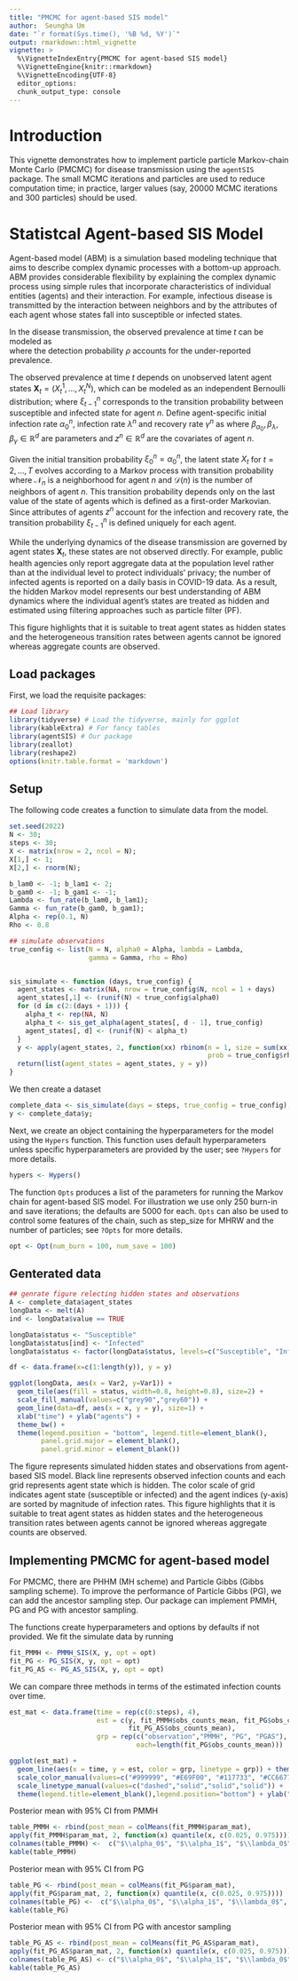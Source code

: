 ```yaml
---
title: "PMCMC for agent-based SIS model"
author:  Seungha Um
date: "`r format(Sys.time(), '%B %d, %Y')`"
output: rmarkdown::html_vignette
vignette: >
  %\VignetteIndexEntry{PMCMC for agent-based SIS model}
  %\VignetteEngine{knitr::rmarkdown}
  %\VignetteEncoding{UTF-8}
  editor_options: 
  chunk_output_type: console
---
```


# Introduction 

This vignette demonstrates how to implement particle particle Markov-chain Monte Carlo (PMCMC) for disease transmission using the `agentSIS` package. The small MCMC iterations and particles are used to reduce computation time; in practice, larger values (say, 20000 MCMC iterations and 300 particles) should be used. 


# Statistcal Agent-based SIS Model

Agent-based model (ABM) is a simulation based modeling technique that aims to describe complex dynamic processes with a bottom-up approach. ABM provides considerable flexibility by explaining the complex dynamic process using simple rules that incorporate characteristics of individual entities (agents) and their interaction. For example, infectious disease is transmitted by the interaction between neighbors and by the attributes of each agent whose states fall into susceptible or infected states. 

In the disease transmission, the observed prevalence at time $t$ can be modeled as  
\begin{equation}\label{model:bin}
    y_t \vert I_t,\rho \sim \operatorname{Binomial}(I_t,\rho)
\end{equation}
where the detection probability $\rho$ accounts for the under-reported prevalence.

The observed prevalence at time $t$ depends on unobserved latent agent states $\mathbf{X}_t = (X_t^1, \ldots, X_t^N)$, which can be modeled as an independent Bernoulli distribution;
\begin{equation}\label{model:ber}
    X_t^n \ \vert \ \xi_{t-1}^n \sim \operatorname{Beroulli}(\xi_{t-1}^n).
\end{equation}
where $\xi_{t-1}^n$ corresponds to the transition probability between susceptible and infected state for agent $n$. Define agent-specific initial infection rate $\alpha_0^n$, infection rate $\lambda^n$ and recovery rate $\gamma^n$ as 
\begin{align*}
    \alpha_0^n = \left(1 + \exp(-\beta_{\alpha_0}^Tz^n)\right)^{-1}, \quad
    \lambda^n = \left(1 + \exp(-\beta_\lambda^Tz^n)\right)^{-1}, \quad
    \gamma^n = \left(1+\exp(-\beta_\gamma^Tz^n)\right)^{-1}
\end{align*}
where $\beta_{\alpha_0},\beta_\lambda,\beta_\gamma\in\mathbb{R}^d$ are parameters and $z^n\in\mathbb{R}^d$ are the covariates of agent $n$. 


Given the initial transition probability $\xi_0^n=\alpha_0^n$, the latent state $X_t$ for $t=2,\ldots,T$ evolves according to a Markov process with transition probability \abovedisplayskip14pt\belowdisplayskip14pt
\begin{align*}
    \xi^{n}_{t-1}= \begin{cases}\lambda^{n} \mathcal{D}(n)^{-1} \sum_{m \in \mathcal{N}_n} X_{t-1}^{m}, & \text { if } x_{t-1}^{n}=0 \\ 1-\gamma^{n}, & \text { if } x_{t-1}^{n}=1\end{cases}
\end{align*}
where $\mathcal{N}_n$ is a neighborhood for agent $n$ and $\mathcal{D}(n)$ is the number of neighbors of agent $n$. This transition probability depends only on the last value of the state of agents which is defined as a first-order Markovian. Since attributes of agents $z^n$ account for the infection and recovery rate, the transition probability $\xi_{t-1}^n$ is defined uniquely for each agent. 

While the underlying dynamics of the disease transmission are governed by agent states $\mathbf{X}_t$, these states are not observed directly. For example, public health agencies only report aggregate data at the population level rather than at the individual level to protect individuals' privacy; the number of infected agents is reported on a daily basis in COVID-19 data. As a result, the hidden Markov model represents our best understanding of ABM dynamics where the individual agent's states are treated as hidden and estimated using filtering approaches such as particle filter (PF). 



This figure highlights that it is suitable to treat agent states as hidden states and the heterogeneous transition rates between agents cannot be ignored whereas aggregate counts are observed.
 
 
 
 
 
## Load packages

First, we load the requisite packages:

```r
## Load library
library(tidyverse) # Load the tidyverse, mainly for ggplot
library(kableExtra) # For fancy tables
library(agentSIS) # Our package
library(zeallot) 
library(reshape2)
options(knitr.table.format = 'markdown')
```

## Setup

The following code creates a function to simulate data from the model.

```r
set.seed(2022)
N <- 30;
steps <- 30;
X <- matrix(nrow = 2, ncol = N);
X[1,] <- 1;
X[2,] <- rnorm(N);

b_lam0 <- -1; b_lam1 <- 2; 
b_gam0 <- -1; b_gam1 <- -1;
Lambda <- fun_rate(b_lam0, b_lam1);
Gamma <- fun_rate(b_gam0, b_gam1);
Alpha <- rep(0.1, N)
Rho <- 0.8

## simulate observations
true_config <- list(N = N, alpha0 = Alpha, lambda = Lambda,
                    gamma = Gamma, rho = Rho)


sis_simulate <- function (days, true_config) {
  agent_states <- matrix(NA, nrow = true_config$N, ncol = 1 + days)
  agent_states[,1] <- (runif(N) < true_config$alpha0)
  for (d in c(2:(days + 1))) {
    alpha_t <- rep(NA, N)
    alpha_t <- sis_get_alpha(agent_states[, d - 1], true_config)
    agent_states[, d] <- (runif(N) < alpha_t)
  }
  y <- apply(agent_states, 2, function(xx) rbinom(n = 1, size = sum(xx), 
                                                  prob = true_config$rho))
  return(list(agent_states = agent_states, y = y))
}
```

We then create a dataset
```r
complete_data <- sis_simulate(days = steps, true_config = true_config);
y <- complete_data$y;
```

Next, we create an object containing the hyperparameters for the model using the `Hypers` function. This function uses default hyperparameters unless specific hyperparameters are provided by the user; see `?Hypers` for more details.

```r
hypers <- Hypers()
```

The function `Opts` produces a list of the parameters for running the Markov
chain for agent-based SIS model. For illustration we use only 250 burn-in and save iterations; the defaults are 5000 for each. `Opts` can also be used to control some features of the chain, such as step_size for MHRW and the number of particles; see `?Opts` for more details.

```r
opt <- Opt(num_burn = 100, num_save = 100)
```

## Genterated data

```r
## genrate figure relecting hidden states and observations
A <- complete_data$agent_states
longData <- melt(A)
ind <- longData$value == TRUE

longData$status <- "Susceptible"
longData$status[ind] <- "Infected"
longData$status <- factor(longData$status, levels=c("Susceptible", "Infected"))

df <- data.frame(x=c(1:length(y)), y = y)

ggplot(longData, aes(x = Var2, y=Var1)) + 
  geom_tile(aes(fill = status, width=0.8, height=0.8), size=2) + 
  scale_fill_manual(values=c("grey90","grey60")) + 
  geom_line(data=df, aes(x = x, y = y), size=1) + 
  xlab("time") + ylab("agents") + 
  theme_bw() + 
  theme(legend.position = "bottom", legend.title=element_blank(), 
        panel.grid.major = element_blank(), 
        panel.grid.minor = element_blank()) 

```

The figure represents simulated hidden states and observations from agent-based SIS model. Black line represents observed infection counts and each grid represents agent state which is hidden. The color scale of grid indicates agent state (susceptible or infected) and the agent indices (y-axis) are sorted by magnitude of infection rates. This figure highlights that it is suitable to treat agent states as hidden states and the heterogeneous transition rates between agents cannot be ignored whereas aggregate counts are observed.

## Implementing PMCMC for agent-based model 

For PMCMC, there are PHHM (MH scheme) and Particle Gibbs (Gibbs sampling scheme). To improve the performance of Particle Gibbs (PG), we can add the ancestor sampling step. Our package can implement PMMH, PG and PG with ancestor sampling. 

The functions create hyperparameters and options by defaults if not provided. We fit the simulate data by running

```r
fit_PMMH <- PMMH_SIS(X, y, opt = opt)
fit_PG <- PG_SIS(X, y, opt = opt)
fit_PG_AS <- PG_AS_SIS(X, y, opt = opt)
```

We can compare three methods in terms of the estimated infection counts over time.

```r
est_mat <- data.frame(time = rep(c(0:steps), 4), 
                      est = c(y, fit_PMMH$obs_counts_mean, fit_PG$obs_counts_mean,
                              fit_PG_AS$obs_counts_mean), 
                      grp = rep(c("observation","PMMH", "PG", "PGAS"), 
                                each=length(fit_PG$obs_counts_mean)))
```

```r
ggplot(est_mat) + 
  geom_line(aes(x = time, y = est, color = grp, linetype = grp)) + theme_bw() +
  scale_color_manual(values=c("#999999", "#E69F00", "#117733", "#CC6677")) + 
  scale_linetype_manual(values=c("dashed","solid","solid","solid")) + 
  theme(legend.title=element_blank(),legend.position="bottom") + ylab("estimated counts")

```

Posterior mean with 95\% CI from PMMH

```r
table_PMMH <- rbind(post_mean = colMeans(fit_PMMH$param_mat),
apply(fit_PMMH$param_mat, 2, function(x) quantile(x, c(0.025, 0.975))))
colnames(table_PMMH) <-  c("$\\alpha_0$", "$\\alpha_1$", "$\\lambda_0$", "$\\lambda_1$","$\\gamma_0$","$\\gamma_1$","$\\rho$")
kable(table_PMMH)
```

Posterior mean with 95\% CI from PG
```r
table_PG <- rbind(post_mean = colMeans(fit_PG$param_mat),
apply(fit_PG$param_mat, 2, function(x) quantile(x, c(0.025, 0.975))))
colnames(table_PG) <-  c("$\\alpha_0$", "$\\alpha_1$", "$\\lambda_0$", "$\\lambda_1$","$\\gamma_0$","$\\gamma_1$","$\\rho$")
kable(table_PG)
```

Posterior mean with 95\% CI from PG with ancestor sampling
```r
table_PG_AS <- rbind(post_mean = colMeans(fit_PG_AS$param_mat),
apply(fit_PG_AS$param_mat, 2, function(x) quantile(x, c(0.025, 0.975))))
colnames(table_PG_AS) <- c("$\\alpha_0$", "$\\alpha_1$", "$\\lambda_0$", "$\\lambda_1$","$\\gamma_0$","$\\gamma_1$","$\\rho$")
kable(table_PG_AS)
```





